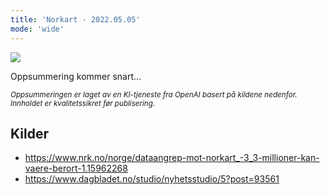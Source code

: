 ```yaml
---
title: 'Norkart - 2022.05.05'
mode: 'wide'
---
```


<Frame>
<img src="/images/norkart.png" noZoom/>
</Frame>

Oppsummering kommer snart...

<sup><i>Oppsummeringen er laget av en KI-tjeneste fra OpenAI basert på kildene nedenfor. Innholdet er kvalitetssikret før publisering.</i></sup>

## Kilder
- https://www.nrk.no/norge/dataangrep-mot-norkart_-3_3-millioner-kan-vaere-berort-1.15962268
- https://www.dagbladet.no/studio/nyhetsstudio/5?post=93561
